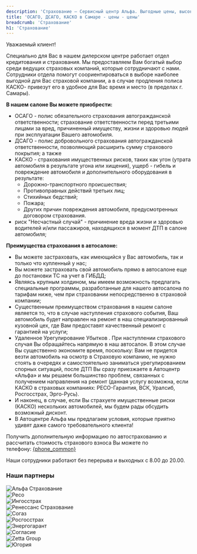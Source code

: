 ```yaml
---
description: 'Страхование — Сервисный центр Альфа. Выгодные цены, высокое качество работы, официальный автоцентр General Motors в Самаре.'
title: 'ОСАГО, ДСАГО, КАСКО в Самаре - цены - цены'
breadcrumb: 'Страхование'
h1: 'Страхование'
---
```


<p>
   Уважаемый клиент!
</p>
<p>
   Специально для Вас в нашем дилерском центре работает отдел кредитования и страхования. Мы предоставляем Вам богатый выбор среди ведущих страховых компаний, которые сотрудничают с нами. Сотрудники отдела помогут соориентироваться в выборе наиболее выгодной для Вас страховой компании, а в случае продления полиса КАСКО- привезут его в удобное для Вас время и место (в пределах г. Самары).
</p>
<p>
<strong>В нашем салоне Вы можете приобрести:</strong>
</p>
<ul>
<li>
<div>
   ОСАГО - полис обязательного страхования автогражданской ответственности; страхование ответственности перед третьими лицами за вред, причиненный имуществу, жизни и здоровью людей при эксплуатации Вашего автомобиля.
</div>
</li>
<li>
<div>
   ДСАГО - полис добровольного страхования автогражданской ответственности, позволяющий расширить сумму страхового покрытия; а также
</div>
</li>
<li>
<div>
   КАСКО - страхования имущественных рисков, таких как угон (утрата автомобиля в результате угона или хищения), ущерб - гибель и повреждение автомобиля и дополнительного оборудования в результате:
</div>
<ul>
   <li>
   <div>
      Дорожно-транспортного происшествия;
   </div>
</li>
   <li>
   <div>
      Противоправных действий третьих лиц;
   </div>
</li>
   <li>
   <div>
      Стихийных бедствий;
   </div>
</li>
   <li>
   <div>
      Пожара;
   </div>
</li>
   <li>
   <div>
      Других причин повреждения автомобиля, предусмотренных договором страхования.
   </div>
</li>
</ul>
</li>
<li>
<div>
   риск "Несчастный случай" - причинение вреда жизни и здоровью водителей и/или пассажиров, находящихся в момент ДТП в салоне автомобиля;
</div>
</li>
</ul>
<p>
</p>
<p>
<strong>Преимущества страхования в автосалоне:</strong>
</p>
<ul>
<li>
<div>
   Вы можете застраховать, как имеющийся у Вас автомобиль, так и только что купленный у нас;
</div>
</li>
<li>
<div>
   Вы можете застраховать свой автомобиль прямо в автосалоне еще до постановки ТС на учет в ГИБДД;
</div>
</li>
<li>
<div>
   Являясь крупным холдином, мы имеем возможность предлагать специальные программы, разработанные для нашего автосалона по тарифам ниже, чем при страховании непосредственно в страховой компании;
</div>
</li>
<li>
<div>
   Существенным преимуществом страхования в нашем салоне является то, что в случае наступления страхового события, Ваш автомобиль будет направлен на ремонт в наш специализированный кузовной цех, где Вам предоставят качественный ремонт с гарантией на услуги;
</div>
</li>
<li>
<div>
   Удаленное Урегулирование Убытков . При наступлении страхового случая Вы обращайтесь напрямую в наш автосалон. В этом случае Вы существенно экономите время, поскольку: Вам не придется везти автомобиль на осмотр в Страховую компанию, не нужно стоять в очередях и самостоятельно заниматься урегулированием спорных ситуаций, после ДТП Вы сразу приезжаете в Автоцентр «Альфа» и мы решаем большинство проблем, связанных с получением направления на ремонт (данная услугу возможна, если КАСКО в страховых компаниях: РЕСО-Гарантия, ВСК, Уралсиб, Росгосстрах, Эрго-Русь).
</div>
</li>
<li>
<div>
   И наконец, в случае, если Вы страхуете имущественные риски (КАСКО) нескольких автомобилей, мы будем рады обсудить возможный дисконт.
</div>
</li>
<li>
<div>
   В Автоцентре Альфа мы предлагаем условия, которые приятно удивят даже самого требовательного клиента!
</div>
</li>
</ul>
<p>
   Получить дополнительную информацию по автострахованию и рассчитать стоимость страхового взноса Вы можете по телефону:&nbsp;<a href={`tel:${phoneFormat(phone_common)}`}>{phone_common}</a>
</p>
<p>
   Наши сотрудники работают без перерыва и выходных с 8.00 до 20.00.
</p>
<h3 class="font-bold !text-2xl mt-12 !mb-12 text-center">Наши партнеры</h3>
<div class="flex flex-wrap gap-4 justify-center md:jusify-start">
   <div class="border-2 rounded-xl border-gray-100 w-[45%] sm:w-[200px] h-[150px] p-3 flex items-center justify-center"><img class="!h-[auto] !w-full !max-w-[initial] obj-contain" src="https://cdn.alexsab.ru/b/alpha-center/img/insurance_brands/alfastrah-logo.svg" alt="Альфа Страхование" /></div>
   <div class="border-2 rounded-xl border-gray-100 w-[45%] sm:w-[200px] h-[150px] p-3 flex items-center justify-center"><img class="!h-[auto] !w-full !max-w-[initial] obj-contain" src="https://cdn.alexsab.ru/b/alpha-center/img/insurance_brands/reso-logo.svg" alt="Ресо" /></div>
   <div class="border-2 rounded-xl border-gray-100 w-[45%] sm:w-[200px] h-[150px] p-3 flex items-center justify-center"><img class="!h-[auto] !w-full !max-w-[initial] obj-contain" src="https://cdn.alexsab.ru/b/alpha-center/img/banks_brands/ingosstrakh-logo.svg" alt="Ингосстрах" /></div>
   <div class="border-2 rounded-xl border-gray-100 w-[45%] sm:w-[200px] h-[150px] p-3 flex items-center justify-center"><img class="!h-[auto] !w-full !max-w-[initial] obj-contain" src="https://cdn.alexsab.ru/b/alpha-center/img/insurance_brands/renessans-logo.webp" alt="Ренессанс Страхование" /></div>
   <div class="border-2 rounded-xl border-gray-100 w-[45%] sm:w-[200px] h-[150px] p-3 flex items-center justify-center"><img class="!h-[auto] !w-full !max-w-[initial] obj-contain" src="https://cdn.alexsab.ru/b/alpha-center/img/insurance_brands/sogaz-logo.svg" alt="Согаз" /></div>
   <div class="border-2 rounded-xl border-gray-100 w-[45%] sm:w-[200px] h-[150px] p-3 flex items-center justify-center"><img class="!h-[auto] !w-full !max-w-[initial] obj-contain" src="https://cdn.alexsab.ru/b/alpha-center/img/insurance_brands/rosgosstrah-logo.webp" alt="Росгосстрах" /></div>
   <div class="border-2 rounded-xl border-gray-100 w-[45%] sm:w-[200px] h-[150px] p-3 flex items-center justify-center"><img class="!h-[auto] !w-full !max-w-[initial] obj-contain" src="https://cdn.alexsab.ru/b/alpha-center/img/insurance_brands/energogarant-logo.svg" alt="Энергогарант" /></div>
   <div class="border-2 rounded-xl border-gray-100 w-[45%] sm:w-[200px] h-[150px] p-3 flex items-center justify-center"><img class="!h-[auto] !w-full !max-w-[initial] obj-contain" src="https://cdn.alexsab.ru/b/alpha-center/img/insurance_brands/soglasie-logo.webp" alt="Согласие" /></div>
   <div class="border-2 rounded-xl border-gray-100 w-[45%] sm:w-[200px] h-[150px] p-3 flex items-center justify-center"><img class="!h-[auto] !w-full !max-w-[initial] obj-contain" src="https://cdn.alexsab.ru/b/alpha-center/img/insurance_brands/zetta-logo.webp" alt="Zetta Group" /></div>
   <div class="border-2 rounded-xl border-gray-100 w-[45%] sm:w-[200px] h-[150px] p-3 flex items-center justify-center"><img class="!h-[auto] !w-full !max-w-[initial] obj-contain" src="https://cdn.alexsab.ru/b/alpha-center/img/insurance_brands/yugoriya-logo.svg" alt="Югория" /></div>
</div>